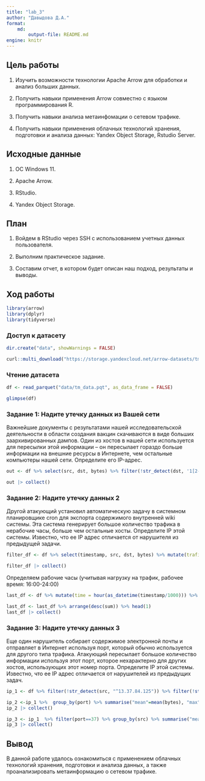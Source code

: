 ```yaml
---
title: "lab_3"
author: "Давыдова Д.А."
format: 
    md:
        output-file: README.md
engine: knitr
---
```


## Цель работы

1.  Изучить возможности технологии Apache Arrow для обработки и анализ больших данных.

2.  Получить навыки применения Arrow совместно с языком программирования R.

3.  Получить навыки анализа метаинфомации о сетевом трафике.

4.  Получить навыки применения облачных технологий хранения, подготовки и анализа данных: Yandex Object Storage, Rstudio Server.

## Исходные данные

1.  ОС Windows 11.

2.  Apache Arrow.

3.  RStudio.

4.  Yandex Object Storage.

## План

1.  Войдем в RStudio через SSH с использованием учетных данных пользователя.

2.  Выполним практическое задание.

3.  Составим отчет, в котором будет описан наш подход, результаты и выводы.

## Ход работы

```r
library(arrow)
library(dplyr)
library(tidyverse)
```

### Доступ к датасету

```r
dir.create("data", showWarnings = FALSE)
```

```r
curl::multi_download("https://storage.yandexcloud.net/arrow-datasets/tm_data.pqt", "data/tm_data.pqt",resume = TRUE)
```

### Чтение датасета

```r
df <- read_parquet("data/tm_data.pqt", as_data_frame = FALSE)
```

```r
glimpse(df)
```

### Задание 1: Надите утечку данных из Вашей сети

Важнейшие документы с результатами нашей исследовательской деятельности в области создания вакцин скачиваются в виде больших заархивированных дампов. Один из хостов в нашей сети используется для пересылки этой информации – он пересылает гораздо больше информации на внешние ресурсы в Интернете, чем остальные компьютеры нашей сети. Определите его IP-адрес.

```r
out <- df %>% select(src, dst, bytes) %>% filter(!str_detect(dst, '1[2-4].*')) %>% select(src, bytes) %>% group_by(src) %>% summarize(sum_bytes = sum(bytes)) %>% filter(sum_bytes == max(sum_bytes))
```

```r
out |> collect()
```

### Задание 2: Надите утечку данных 2

Другой атакующий установил автоматическую задачу в системном планировщике cron для экспорта содержимого внутренней wiki системы. Эта система генерирует большое количество трафика в нерабочие часы, больше чем остальные хосты. Определите IP этой системы. Известно, что ее IP адрес отличается от нарушителя из
предыдущей задачи.

```r
filter_df <- df %>% select(timestamp, src, dst, bytes) %>% mutate(trafic = (str_detect(src, '1[2-4].*') & !str_detect(dst, '1[2-4].*')),time = hour(as_datetime(timestamp/1000))) %>% filter(trafic == TRUE, time >= 0 & time <= 24) %>% group_by(time) %>% summarise(trafictime = n()) %>% arrange(desc(trafictime))
```

```r
filter_df |> collect()
```

Определяем рабочие часы (учитывая нагрузку на трафик, рабочее время: 16:00-24:00)

```r
last_df <- df %>% mutate(time = hour(as_datetime(timestamp/1000))) %>% filter(!str_detect(src, "^13.37.84.125")) %>% filter(str_detect(src, '1[2-4].*'))  %>% filter(!str_detect(dst, '1[2-4].*'))  %>% filter(time >= 1 & time <= 15) %>% group_by(src) %>% summarise("sum" = sum(bytes)) %>% select(src,sum)
```

```r
last_df <- last_df %>% arrange(desc(sum)) %>% head(1)
last_df |> collect()
```

### Задание 3: Надите утечку данных 3

Еще один нарушитель собирает содержимое электронной почты и отправляет в Интернет используя порт, который обычно используется для другого типа трафика. Атакующий пересылает большое количество информации используя этот порт,
которое нехарактерно для других хостов, использующих этот номер порта. Определите IP этой системы. Известно, что ее IP адрес отличается от нарушителей из предыдущих задач.

```r
ip_1 <- df %>% filter(!str_detect(src, "^13.37.84.125")) %>% filter(!str_detect(src, "^12.55.77.96")) %>% filter(str_detect(src, "^12.") | str_detect(src, "^13.") | str_detect(src, "^14."))  %>% filter(!str_detect(dst, "^12.") | !str_detect(dst, "^13.") | !str_detect(dst, "^14."))  %>% select(src, bytes, port)
```

```r
ip_2 <-ip_1 %>%  group_by(port) %>% summarise("mean"=mean(bytes), "max"=max(bytes), "sum" = sum(bytes)) %>%  mutate("Raz"= max-mean)  %>% filter(Raz!=0, Raz>170000)
ip_2 |> collect()
```

```r
ip_3 <- ip_1  %>% filter(port==37) %>% group_by(src) %>% summarise("mean"=mean(bytes)) %>% filter(mean>37543) %>% select(src)
ip_3 |> collect()
```

## Вывод

В данной работе удалось ознакомиться с применением облачных технологий хранения, подготовки и анализа данных, а также проанализировать метаинформацию о сетевом трафике.